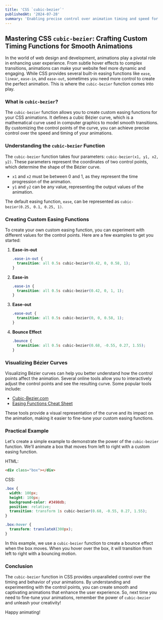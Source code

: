 ```yaml
---
title: 'CSS `cubic-bezier`'
publishedAt: '2024-07-28'
summary: 'Enabling precise control over animation timing and speed for creating smooth, custom easing effects.'
---
```


## Mastering CSS `cubic-bezier`: Crafting Custom Timing Functions for Smooth Animations

In the world of web design and development, animations play a pivotal role in enhancing user experience. From subtle hover effects to complex transitions, animations can make your website feel more dynamic and engaging. While CSS provides several built-in easing functions like `ease`, `linear`, `ease-in`, and `ease-out`, sometimes you need more control to create the perfect animation. This is where the `cubic-bezier` function comes into play.

### What is `cubic-bezier`?

The `cubic-bezier` function allows you to create custom easing functions for your CSS animations. It defines a cubic Bézier curve, which is a mathematical curve used in computer graphics to model smooth transitions. By customizing the control points of the curve, you can achieve precise control over the speed and timing of your animations.

### Understanding the `cubic-bezier` Function

The `cubic-bezier` function takes four parameters: `cubic-bezier(x1, y1, x2, y2)`. These parameters represent the coordinates of two control points, which determine the shape of the Bézier curve.

- `x1` and `x2` must be between 0 and 1, as they represent the time progression of the animation.
- `y1` and `y2` can be any value, representing the output values of the animation.

The default easing function, `ease`, can be represented as `cubic-bezier(0.25, 0.1, 0.25, 1)`.

<StaticTweet id="698153258653712384" />
<StaticTweet id="1387023853210198024" />

### Creating Custom Easing Functions

To create your own custom easing function, you can experiment with different values for the control points. Here are a few examples to get you started:

1. **Ease-in-out**

   ```css
   .ease-in-out {
     transition: all 0.5s cubic-bezier(0.42, 0, 0.58, 1);
   }
   ```

2. **Ease-in**

   ```css
   .ease-in {
     transition: all 0.5s cubic-bezier(0.42, 0, 1, 1);
   }
   ```

3. **Ease-out**

   ```css
   .ease-out {
     transition: all 0.5s cubic-bezier(0, 0, 0.58, 1);
   }
   ```

4. **Bounce Effect**
   ```css
   .bounce {
     transition: all 0.5s cubic-bezier(0.68, -0.55, 0.27, 1.55);
   }
   ```

### Visualizing Bézier Curves

Visualizing Bézier curves can help you better understand how the control points affect the animation. Several online tools allow you to interactively adjust the control points and see the resulting curve. Some popular tools include:

- [Cubic-Bezier.com](https://cubic-bezier.com/)
- [Easing Functions Cheat Sheet](https://easings.net/)

These tools provide a visual representation of the curve and its impact on the animation, making it easier to fine-tune your custom easing functions.

### Practical Example

Let's create a simple example to demonstrate the power of the `cubic-bezier` function. We'll animate a box that moves from left to right with a custom easing function.

HTML:

```html
<div class="box"></div>
```

CSS:

```css
.box {
  width: 100px;
  height: 100px;
  background-color: #3498db;
  position: relative;
  transition: transform 1s cubic-bezier(0.68, -0.55, 0.27, 1.55);
}

.box:hover {
  transform: translateX(300px);
}
```

In this example, we use a `cubic-bezier` function to create a bounce effect when the box moves. When you hover over the box, it will transition from left to right with a bouncing motion.

### Conclusion

The `cubic-bezier` function in CSS provides unparalleled control over the timing and behavior of your animations. By understanding and experimenting with the control points, you can create smooth and captivating animations that enhance the user experience. So, next time you need to fine-tune your animations, remember the power of `cubic-bezier` and unleash your creativity!

Happy animating!
